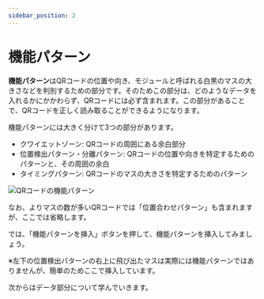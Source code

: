 ```yaml
---
sidebar_position: 2
---
```



# 機能パターン

**機能パターン**はQRコードの位置や向き、モジュールと呼ばれる白黒のマスの大きさなどを判別するための部分です。そのためこの部分は、どのようなデータを入れるかにかかわらず、QRコードには必ず含まれます。この部分があることで、QRコードを正しく読み取ることができるようになります。

機能パターンには大きく分けて3つの部分があります。

- クワイエットゾーン: QRコードの周囲にある余白部分
- 位置検出パターン・分離パターン: QRコードの位置や向きを特定するためのパターンと、その周囲の余白
- タイミングパターン: QRコードのマスの大きさを特定するためのパターン

![QRコードの機能パターン](./functional-pattern.drawio.svg)

なお、よりマスの数が多いQRコードでは「位置合わせパターン」も含まれますが、ここでは省略します。

では、「機能パターンを挿入」ボタンを押して、機能パターンを挿入してみましょう。

<FunctionalPatternPlayground />

※左下の位置検出パターンの右上に飛び出たマスは実際には機能パターンではありませんが、簡単のためここで挿入しています。

次からはデータ部分について学んでいきます。
